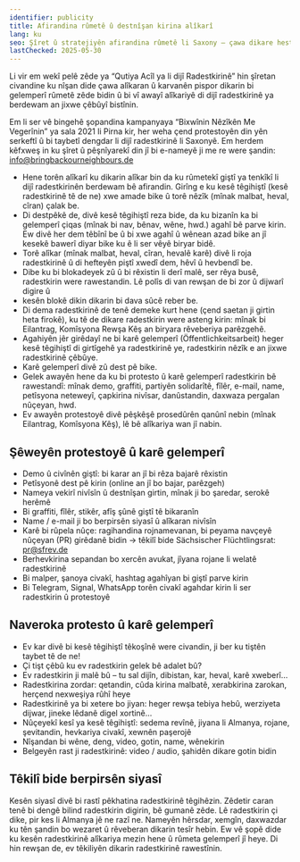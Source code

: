```yaml
---
identifier: publicity
title: Afirandina rûmetê û destnîşan kirina alîkarî
lang: ku
seo: Şîret û stratejiyên afirandina rûmetê li Saxony – çawa dikare hestyarî çêbikin û alîkarî bo kesên xetereya vegerandinê bistînin
lastChecked: 2025-05-30
---
```


Li vir em wekî pelê zêde ya “Qutiya Acîl ya li dijî Radestkirinê” hin şîretan civandine ku nîşan dide çawa alîkaran û karvanên pispor dikarin bi gelemperî rûmetê zêde bidin û bi vî awayî alîkariyê di dijî radestkirinê ya berdewam an jixwe çêbûyî bistînin.

Em li ser vê bingehê şopandina kampanyaya “Bixwînin Nêzîkên Me Vegerînin” ya sala 2021 li Pirna kir, her weha çend protestoyên din yên serkeftî û bi taybetî dengdar li dijî radestkirinê li Saxonyê. Em herdem kêfxweş in ku şîret û pêşnîyarekî din jî bi e-nameyê ji me re were şandin: info@bringbackourneighbours.de

- Hene torên alîkarî ku dikarin alîkar bin da ku rûmetekî giştî ya tenkîkî li dijî radestkirinên berdewam bê afirandin.
Girîng e ku kesê têgihiştî (kesê radestkirinê tê de ne) xwe amade bike û torê nêzîk (mînak malbat, heval, cîran) çalak be.
- Di destpêkê de, divê kesê têgihiştî reza bide, da ku bizanîn ka bi gelemperî çiqas (mînak bi nav, bênav, wêne, hwd.) agahî bê parve kirin.
Ew divê her dem têbînî be û bi xwe agahî û wênean azad bike an jî kesekê bawerî diyar bike ku ê li ser vêyê biryar bidê.
- Torê alîkar (mînak malbat, heval, cîran, hevalê karê) divê li roja radestkirinê û di hefteyên piştî xwedî dem, hêvî û hevbendî be.
- Dibe ku bi blokadeyek zû û bi rêxistin li derî malê, ser rêya busê, radestkirin were rawestandin.
Lê polîs di van rewşan de bi zor û dijwarî digire û
- kesên blokê dikin dikarin bi dava sûcê reber be.
- Di dema radestkirinê de tenê demeke kurt hene (çend saetan ji girtin heta firokê), ku tê de dikare radestkirin were asteng kirin: mînak bi Eilantrag, Komîsyona Rewşa Kêş an biryara rêveberiya parêzgehê.
- Agahiyên jêr girêdayî ne bi karê gelemperî (Öffentlichkeitsarbeit) heger kesê têgihiştî di girtîgehê ya radestkirinê ye, radestkirin nêzîk e an jixwe radestkirinê çêbûye.
- Karê gelemperî divê zû dest pê bike.
- Gelek awayên hene da ku bi protesto û karê gelemperî radestkirin bê rawestandî: mînak demo, graffiti, partiyên solidarîtê, fîlêr, e-mail, name, petîsyona neteweyî, çapkirina nivîsar, danûstandin, daxwaza pergalan nûçeyan, hwd.
- Ev awayên protestoyê divê pêşkêşê prosedûrên qanûnî nebin (mînak Eilantrag, Komîsyona Kêş), lê bê alîkariya wan jî nabin.

## Şêweyên protestoyê û karê gelemperî

- Demo û civînên giştî: bi karar an jî bi rêza bajarê rêxistin
- Petîsyonê dest pê kirin (online an jî bo bajar, parêzgeh)
- Nameya vekirî nivîsîn û destnîşan girtin, mînak ji bo şaredar, serokê herêmê
- Bi graffiti, fîlêr, stikêr, afîş şûnê giştî tê bikaranîn
- Name / e-mail ji bo berpirsên siyasî û alîkaran nivîsîn
- Karê bi rûpela nûçe: ragihandina rojnamevanan, bi peyama navçeyê nûçeyan (PR) girêdanê bidin → têkilî bide Sächsischer Flüchtlingsrat: pr@sfrev.de
- Berhevkirina sepandan bo xercên avukat, jîyana rojane li welatê radestkirinê
- Bi malper, şanoya civakî, hashtag agahîyan bi giştî parve kirin
- Bi Telegram, Signal, WhatsApp torên civakî agahdar kirin li ser radestkirin û protestoyê

## Naveroka protesto û karê gelemperî

- Ev kar divê bi kesê têgihiştî têkoşînê were civandin, ji ber ku tiştên taybet tê de ne!
- Çi tişt çêbû ku ev radestkirin gelek bê adalet bû?
- Ev radestkirin ji malê bû – tu sal dijîn, dibistan, kar, heval, karê xweberî…
- Radestkirina zordar: qetandin, cûda kirina malbatê, xerabkirina zarokan, herçend nexweşiya rûhî heye
- Radestkirinê ya bi xetere bo jiyan: heger rewşa tebiya hebû, werziyeta dijwar, jineke lêdanê digel xortinê…
- Nûçeyekî kesî ya kesê têgihiştî: sedema revînê, jiyana li Almanya, rojane, şevitandin, hevkariya civakî, xewnên paşerojê
- Nîşandan bi wêne, deng, video, gotin, name, wênekirin
- Belgeyên rast ji radestkirinê: video / audio, şahidên dikare gotin bidin


## Têkilî bide berpirsên siyasî

Kesên siyasî divê bi rastî pêkhatina radestkirinê têgihêzin.
Zêdetir caran tenê bi dengê bilind radestkirin digirin, bê gumanê zêde.
Lê radestkirin çi dike, pir kes li Almanya jê ne razî ne.
Nameyên hêrsdar, xemgîn, daxwazdar ku tên şandin bo wezaret û rêveberan dikarin tesîr hebin.
Ew vê şopê dide ku kesên radestkirinê alîkariya mezin hene û rûmeta gelemperî jî heye.
Di hin rewşan de, ev têkiliyên dikarin radestkirinê rawestînin.


